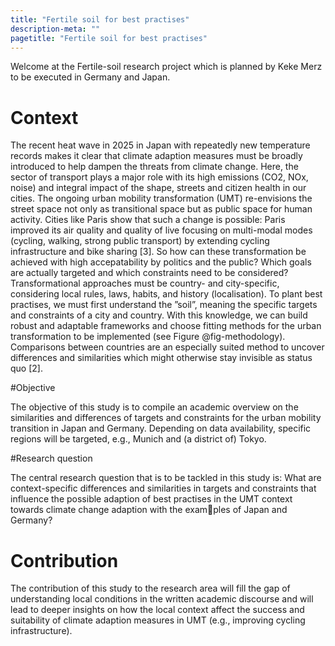 ```yaml
---
title: "Fertile soil for best practises"
description-meta: ""
pagetitle: "Fertile soil for best practises"
---
```


Welcome at the Fertile-soil research project which is planned by Keke Merz to be executed in Germany and Japan.

# Context

The recent heat wave in 2025 in Japan with repeatedly new temperature records makes it clear that climate adaption measures must be broadly introduced to help dampen the threats from climate change. Here, the sector of transport plays a major role with its high emissions (CO2, NOx, noise) and integral impact of the shape, streets and citizen health in our cities. The ongoing urban mobility transformation (UMT) re-envisions the street space not only as transitional space but as public space for human activity. Cities like Paris show that such a change is possible: Paris improved its air quality and quality of live focusing on multi-modal modes (cycling, walking, strong public transport) by extending cycling infrastructure and bike sharing \[3\]. So how can these transformation be achieved with high accepatability by politics and the public? Which goals are actually targeted and which constraints need to be considered? Transformational approaches must be country- and city-specific, considering local rules, laws, habits, and history (localisation). To plant best practises, we must first understand the ”soil”, meaning the specific targets and constraints of a city and country. With this knowledge, we can build robust and adaptable frameworks and choose fitting methods for the urban transformation to be implemented (see Figure @fig-methodology). Comparisons between countries are an especially suited method to uncover differences and similarities which might otherwise stay invisible as status quo \[2\].

#Objective

The objective of this study is to compile an academic overview on the similarities and differences of targets and constraints for the urban mobility transition in Japan and Germany. Depending on data availability, specific regions will be targeted, e.g., Munich and (a district of) Tokyo.

#Research question 

The central research question that is to be tackled in this study is: What are context-specific differences and similarities in targets and constraints that influence the possible adaption of best practises in the UMT context towards climate change adaption with the examples of Japan and Germany?

# Contribution

The contribution of this study to the research area will fill the gap of understanding local conditions in the written academic discourse and will lead to deeper insights on how the local context affect the success and suitability of climate adaption measures in UMT (e.g., improving cycling infrastructure).
